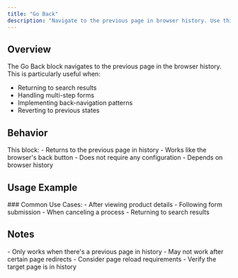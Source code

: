 ```yaml
---
title: "Go Back"
description: "Navigate to the previous page in browser history. Use this action to return to previously visited pages, handle multi-step workflows, and implement back-navigation patterns."
---
```


## Overview

The Go Back block navigates to the previous page in the browser history. This is particularly useful when:
- Returning to search results
- Handling multi-step forms
- Implementing back-navigation patterns
- Reverting to previous states

## Behavior

<Card>
  This block:
  - Returns to the previous page in history
  - Works like the browser's back button
  - Does not require any configuration
  - Depends on browser history
</Card>

## Usage Example

<Card title="Scenario: Product browsing workflow">
  ### Common Use Cases:
  - After viewing product details
  - Following form submission
  - When canceling a process
  - Returning to search results
</Card>

## Notes
<Warning>
  - Only works when there's a previous page in history
  - May not work after certain page redirects
  - Consider page reload requirements
  - Verify the target page is in history
</Warning> 